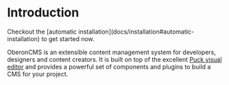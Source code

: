  
# Introduction

<Callout type="info">
  Checkout the [automatic
  installation](docs/installation#automatic-installation) to get started now.
</Callout>

OberonCMS is an extensible content management system for developers, designers
and content creators. It is built on top of the excellent
[Puck visual editor](https://puckeditor.com) and provides a powerful set of
components and plugins to build a CMS for your project.
